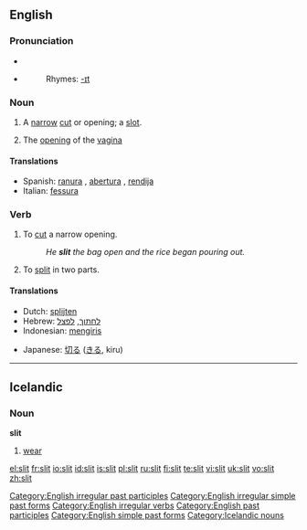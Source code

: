 {{wikipedia}}
==English==

===Pronunciation===
*{{IPA|/'slɪt/}}
*{{audio|en-us-slit.ogg|Audio (US)}}
*:Rhymes: [[Rhymes:English:-ɪt|-ɪt]]

===Noun===
{{en-noun}}

# A [[narrow]] [[cut]] or opening; a [[slot]].
# {{context|vulgar|slang}} The [[opening]] of the [[vagina]]

====Translations====
*Spanish: [[ranura]] {{f}}, [[abertura]] {{f}}, [[rendija]] {{f}}
*Italian: [[fessura]] {{f}}

===Verb===
{{en-verb|slits|slitting|slit|'''[[slit]]''' or '''[[slitten]]'''}}

# To [[cut]] a narrow opening.
#:''He '''slit''' the bag open and the rice began pouring out.''
# To [[split]] in two parts.

====Translations====
{{trans-top|to split into two parts}}
*Dutch: [[splijten]]
*Hebrew: [[לחתוך]], [[לפצל]]
*Indonesian: [[iris|mengiris]]
{{trans-mid}}
*Japanese: [[切る]] ([[きる]], kiru)
{{trans-bottom}}

[[Category:English irregular past participles]]
[[Category:English irregular simple past forms]]
[[Category:English irregular verbs]]
[[Category:English past participles]]
[[Category:English simple past forms]]

----

==Icelandic==

===Noun===
'''slit'''

# [[wear]]

[[Category:Icelandic nouns]]

[[el:slit]]
[[fr:slit]]
[[io:slit]]
[[id:slit]]
[[is:slit]]
[[pl:slit]]
[[ru:slit]]
[[fi:slit]]
[[te:slit]]
[[vi:slit]]
[[uk:slit]]
[[vo:slit]]
[[zh:slit]]